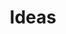 ---
title: Ideas
description: |
    Ideas shared, anybody can build it.
cover:
    src: '@uploads/pentacle-thumbnail.png'
    alt: Pentacle product default thumbnail
---